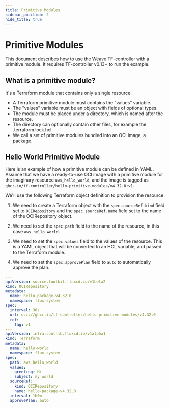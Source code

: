 ```yaml
---
title: Primitive Modules
sidebar_position: 2
hide_title: true
---
```


# Primitive Modules

This document describes how to use the Weave TF-controller with a primitive module.
It requires TF-controller v0.13+ to run the example.

## What is a primitive module?

It's a Terraform module that contains only a single resource.

  * A Terraform primitive module must contains the "values" variable.
  * The "values" variable must be an object with fields of optional types.
  * The module must be placed under a directory, which is named after the resource.
  * The directory can optionally contain other files, for example the .terraform.lock.hcl.
  * We call a set of primitive modules bundled into an OCI image, a package.

## Hello World Primitive Module

Here is an example of how a primitive module can be defined in YAML.
Assume that we have a ready-to-use OCI image with a primitive module for the imaginary resource `aws_hello_world`,
and the image is tagged as `ghcr.io/tf-controller/hello-primitive-modules/v4.32.0:v1`.

We'll use the following Terraform object definition to provision the resource.

1. We need to create a Terraform object with the `spec.sourceRef.kind` field 
set to `OCIRepository` and the `spec.sourceRef.name` field set to the name of the OCIRepository object.

2. We need to set the `spec.path` field to the name of the resource, in this case `aws_hello_world`.

3. We need to set the `spec.values` field to the values of the resource. This is a YAML object that 
will be converted to an HCL variable, and passed to the Terraform module.

4. We need to set the `spec.approvePlan` field to `auto` to automatically approve the plan.

```yaml hl_lines="19-25"
---
apiVersion: source.toolkit.fluxcd.io/v1beta2
kind: OCIRepository
metadata:
  name: hello-package-v4.32.0
  namespace: flux-system
spec:
  interval: 30s
  url: oci://ghcr.io/tf-controller/hello-primitive-modules/v4.32.0
  ref:
    tag: v1
---
apiVersion: infra.contrib.fluxcd.io/v1alpha1
kind: Terraform
metadata:
  name: hello-world
  namespace: flux-system
spec:
  path: aws_hello_world
  values:
    greeting: Hi
    subject: my world
  sourceRef:
    kind: OCIRepository
    name: hello-package-v4.32.0
  interval: 1h0m
  approvePlan: auto
```
